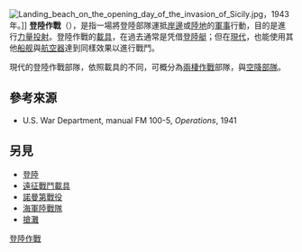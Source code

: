 {{expand|time=2014-12-02T10:50:42+00:00}}
[[Image:Landing_beach_on_the_opening_day_of_the_invasion_of_Sicily.jpg|thumb]]，1943年。]]
'''登陸作戰'''（{{lang-en|landing operation}}），是指一場將登陸部隊運抵[[岸邊|岸邊]]或[[陸地|陸地]]的[[軍事|軍事]]行動，目的是進行[[力量投射|力量投射]]。登陸作戰的[[載具|載具]]，在過去通常是凭借[[登陸艇|登陸艇]]；但在[[現代|現代]]，也能使用其他[[船舰|船舰]]與[[航空器|航空器]]達到同樣效果以進行戰鬥。

現代的登陸作戰部隊，依照載具的不同，可概分為[[兩棲作戰|兩棲作戰]]部隊，與[[空降部隊|空降部隊]]。

==參考來源==
*U.S. War Department, manual FM 100-5, ''Operations'', 1941

==另見==
*[[登陸|登陸]]
*[[遠征戰鬥載具|遠征戰鬥載具]]
*[[諾曼第戰役|諾曼第戰役]]
*[[海軍陸戰隊|海軍陸戰隊]]
*[[搶灘|搶灘]]
{{mil-stub}}
[[Category:登陸作戰|]]